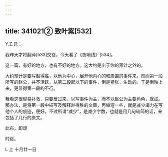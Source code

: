 ```yaml
---
---
---
```

title: 341021② 致叶紫[532]
---




Y.Z.兄：

我昨天才将翻译[533]交卷，今天看了《夜哨线》[534]。

这一篇，有好的地方，也有不好的地方。这大约是出于你的预计之外的。

大约预计是要写赵得胜，以他为中心，展开他内心的和周围的事件来。然而第一段所写的赵公，并不活跃，从第二段起以下的事件，倒是紧张，生动的。于是倒映上来，更显得第一段的不行。

我看这很容易补救，只要反过来，以写事件为主，而不以赵公为主要角色，就成。那办法，是将第一段中描写及解释赵得胜的文章，再缩短一些，就是减少竭力在写他个人的痕迹，便好。不过所谓“减少”，是减少字数，也就是用几句较简的话，来包括了几行的原文。

此布，即颂

时绥。

L 上 十月廿一日